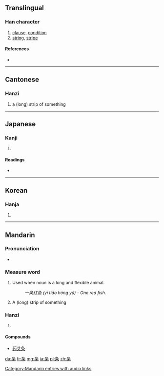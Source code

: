 {{also|條}}
==Translingual==

===Han character===
{{Han char|rn=75|rad=木|as=03|sn=7|four=|canj=竹水木 (HED)}}

# [[clause]], [[condition]]
# [[string]], [[stripe]]

====References====
* {{Han ref|kx=0513.011|dkj=14486|hdz=21161.080|uh=6761|ud=26465}}

----

==Cantonese==

===Hanzi===
{{yue-hanzi|jyut=|y=tiu4|tra=條}}

# a (long) strip of something

----

==Japanese==

===Kanji===
{{ja-kanji|grade=5|rs=木03}}

# {{defn|Japanese|sort=木03}}

====Readings====
* {{ja-readings|on=[[じょう]] (jō)|kun=[[えだ]] (eda), [[すじ]] (suji)}}

----

==Korean==

===Hanja===
{{ko-hanja|hangeul=조|eumhun=|rv=jo|mr=cho|y=co}}

# {{defn|Korean|sort=木03}}

----

==Mandarin==

===Pronunciation===
* {{audio|zh-tiáo.ogg|audio}}

===Measure word===
{{rfc-header|Measure word|lang=cmn}}
{{cmn-mw|s|pin=tiáo|pint=tiao2|tra=條|rs=木03}}
# Used when noun is a long and flexible animal.
#: ''一条红鱼 (yī tiáo hóng yú) - One red fish.''
# A (long) strip of something

===Hanzi===
{{cmn-hanzi|tra=條|pin=[[lài]] ([[lai4]]), [[tiáo]] ([[tiao2]])|wg=lai<sup>4</sup>, t'iao<sup>2</sup>}}

# {{defn|Mandarin|sort=木03}}

====Compounds====
* [[药艾条]]

[[Category:Mandarin entries with audio links]]

[[da:条]]
[[fr:条]]
[[mg:条]]
[[ja:条]]
[[pl:条]]
[[zh:条]]